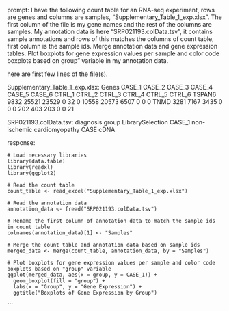 prompt:
I have the following count table for an RNA-seq experiment, rows are genes and columns are samples, "Supplementary_Table_1_exp.xlsx". The first column of the file is my gene names and the rest of the columns are samples. My annotation data is here  "SRP021193.colData.tsv", it contains sample annotations and rows of this matches the columns of count table, first column is the sample ids. Merge annotation data and gene expression tables. Plot boxplots for gene expression values per sample and color code boxplots based on group" variable in my annotation data.

here are first few lines of the file(s).

Supplementary_Table_1_exp.xlsx:
Genes	CASE_1	CASE_2	CASE_3	CASE_4	CASE_5	CASE_6	CTRL_1	CTRL_2	CTRL_3	CTRL_4	CTRL_5	CTRL_6
TSPAN6	9832	25521	23529	0	32	0	10558	20573	6507	0	0	 0
TNMD	3281	 7167	 3435	0	 0	0	  202	  403	 203	0	0	21


SRP021193.colData.tsv:
diagnosis	group	LibrarySelection
CASE_1	non-ischemic cardiomyopathy	CASE	cDNA


response:
```
# Load necessary libraries
library(data.table)
library(readxl)
library(ggplot2)

# Read the count table
count_table <- read_excel("Supplementary_Table_1_exp.xlsx")

# Read the annotation data
annotation_data <- fread("SRP021193.colData.tsv")

# Rename the first column of annotation data to match the sample ids in count table
colnames(annotation_data)[1] <- "Samples"

# Merge the count table and annotation data based on sample ids
merged_data <- merge(count_table, annotation_data, by = "Samples")

# Plot boxplots for gene expression values per sample and color code boxplots based on "group" variable
ggplot(merged_data, aes(x = group, y = CASE_1)) +
  geom_boxplot(fill = "group") +
  labs(x = "Group", y = "Gene Expression") +
  ggtitle("Boxplots of Gene Expression by Group")
```
```
